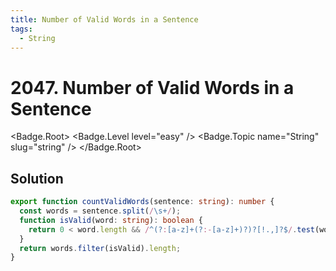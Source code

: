 ```yaml
---
title: Number of Valid Words in a Sentence
tags:
  - String
---
```


# 2047. Number of Valid Words in a Sentence

<Badge.Root>
  <Badge.Level level="easy" />
  <Badge.Topic name="String" slug="string" />
</Badge.Root>

## Solution

```typescript filename="solution.ts" copy
export function countValidWords(sentence: string): number {
  const words = sentence.split(/\s+/);
  function isValid(word: string): boolean {
    return 0 < word.length && /^(?:[a-z]+(?:-[a-z]+)?)?[!.,]?$/.test(word);
  }
  return words.filter(isValid).length;
}
```

<ProblemLink
  codingSite="leetcode"
  href="https://leetcode.com/problems/number-of-valid-words-in-a-sentence"
  title="Number of Valid Words in a Sentence"
/>
